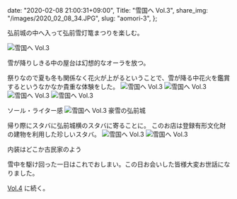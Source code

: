   date: "2020-02-08 21:00:31+09:00",
  Title: "雪国へ Vol.3",
  share_img: "/images/2020_02_08_34.JPG",
  slug: "aomori-3",
};

弘前城の中へ入って弘前雪灯篭まつりを楽しむ。

![雪国へ Vol.3](/images/2020_02_08_30.JPG)

<span className="caption">雪が降りしきる中の屋台は幻想的なオーラを放つ。</span>

祭りなので夏も冬も関係なく花火が上がるということで、雪が降る中花火を鑑賞するというなかなか貴重な体験をした。
![雪国へ Vol.3](/images/2020_02_08_31.JPG)
![雪国へ Vol.3](/images/2020_02_08_32.JPG)
![雪国へ Vol.3](/images/2020_02_08_33.JPG)
![雪国へ Vol.3](/images/2020_02_08_34.JPG)

<span className="caption">ソール・ライター感</span>
![雪国へ Vol.3](/images/2020_02_08_35.JPG)
<span className="caption">豪雪の弘前城</span>

帰り際にスタバに弘前城横のスタバに寄ることに。
このお店は登録有形文化財の建物を利用した珍しいスタバ。
![雪国へ Vol.3](/images/2020_02_08_36.JPG)
![雪国へ Vol.3](/images/2020_02_08_37.JPG)

<span className="caption">内装はどこか古民家のよう</span>

雪中を駆け回った一日はこれでおしまい。この日お会いした皆様大変お世話になりました。

<a href="https://photos.dream-exp.net/2020/02/aomori-4/">Vol.4</a> に続く。
